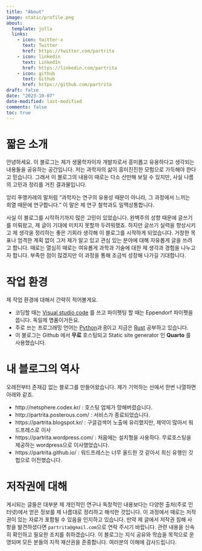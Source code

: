 ```yaml
---
title: "About"
image: static/profile.png
about:
  template: jolla
  links:
    - icon: twitter-x
      text: Twitter
      href: https://twitter.com/partrita
    - icon: linkedin
      text: LinkedIn
      href: https://linkedin.com/partrita
    - icon: github
      text: Github
      href: https://github.com/partrita
draft: false
date: "2023-10-07"
date-modified: last-modified
comments: false
toc: true
---
```



# 짧은 소개

안녕하세요. 이 블로그는 제가 생물학자이자 개발자로서 흥미롭고 유용하다고 생각되는 내용들을 공유하는 공간입니다. 저는 과학자의 삶이 흥미진진한 모험으로 가득해야 한다고 믿습니다. 그래서 이 블로그의 내용이 때로는 다소 산만해 보일 수 있지만, 사실 나름의 고민과 정리를 거친 결과물입니다.

앙리 푸앵카레의 말처럼 "과학자는 연구의 유용성 때문이 아니라, 그 과정에서 느끼는 희열 때문에 연구합니다." 이 말은 제 연구 철학과도 일맥상통합니다.

사실 이 블로그를 시작하기까지 많은 고민이 있었습니다. 완벽주의 성향 때문에 글쓰기를 미뤄왔고, 제 글이 기대에 미치지 못할까 두려워했죠. 하지만 글쓰기 실력을 향상시키고 제 생각을 정리하는 좋은 기회라 생각해 이 블로그를 시작하게 되었습니다. 거창한 목표나 엄격한 계획 없이 그저 제가 알고 있고 관심 있는 분야에 대해 자유롭게 글을 쓰려고 합니다. 때로는 열심히 때로는 여유롭게 과학과 기술에 대한 제 생각과 경험을 나누고자 합니다. 부족한 점이 많겠지만 이 과정을 통해 조금씩 성장해 나가길 기대합니다.

# 작업 환경

제 작업 환경에 대해서 간략히 적어볼게요.

<section style="text-align: left;">
- 코딩할 때는 [Visual studio code](https://code.visualstudio.com) 를 쓰고 파이펫팅 할 때는 Eppendorf 파이펫을 씁니다. 독일제 명품이거든요.
- 주로 쓰는 프로그래밍 언어는 [Python](https://www.python.org/)과 [R](https://www.r-project.org/)이고 지금은 [Rust](https://www.rust-lang.org/) 공부하고 있습니다.
- 이 블로그는 Github 에서 **무료** 호스팅되고 Static site generator 인 **Quarto** 를 사용했습니다.
</section>

# 내 블로그의 역사

오래전부터 존재감 없는 블로그를 만들어왔습니다. 제가 기억하는 선에서 한번 나열하면 아래와 같죠.

<section style="text-align: left;">
- http://netsphere.codex.kr/ : 호스팅 업체가 망해버렸습니다.
- http://partrita.posterous.com/ : 서비스가 종료되었습니다.
- https://partrita.blogspot.kr/ : 구글검색어 노출에 유리했지만, 제약이 많아서 워드프레스로 이사
- https://partrita.wordpress.com/ : 처음에는 설치형을 사용하다. 무료호스팅을 제공하는 wordpress으로 이사했었습니다.
- https://partrita.github.io/ : 워드프레스는 너무 올드한 것 같아서 최신 유행인 깃헙으로 이전했습니다.
</section>

# 저작권에 대해

게시되는 글들은 대부분 제 개인적인 연구나 독창적인 내용보다는 다양한 출처(주로 인터넷)에서 얻은 정보를 제 나름대로 정리하고 해석한 것입니다. 이 과정에서 때로는 저작권이 있는 자료가 포함될 수 있음을 인지하고 있습니다. 만약 제 글에서 저작권 침해 사항을 발견하셨다면 `partrita@gmail.com`으로 연락 주시기 바랍니다. 관련 내용을 신속히 확인하고 필요한 조치를 취하겠습니다. 이 블로그는 지식 공유와 학습을 목적으로 운영되며 모든 분들의 지적 재산권을 존중합니다. 여러분의 이해에 감사드립니다.
